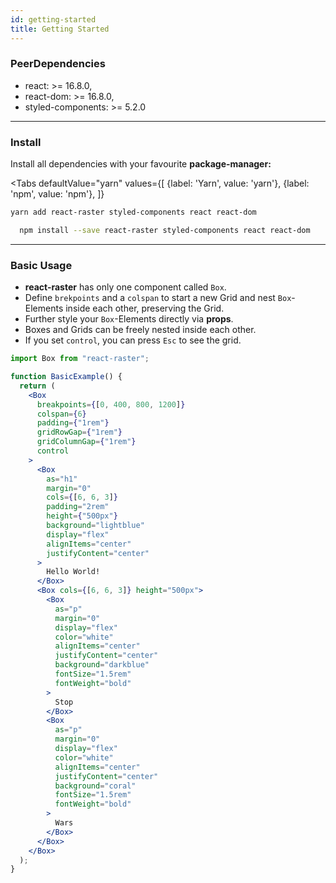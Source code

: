 ```yaml
---
id: getting-started
title: Getting Started
---
```


### PeerDependencies

- react: >= 16.8.0,
- react-dom: >= 16.8.0,
- styled-components: >= 5.2.0

---

### Install

Install all dependencies with your favourite **package-manager:**


<Tabs
  defaultValue="yarn"
  values={[
    {label: 'Yarn', value: 'yarn'},
    {label: 'npm', value: 'npm'},
  ]}
>
<TabItem value="yarn">

```bash
yarn add react-raster styled-components react react-dom
```

</TabItem>
<TabItem value="npm">

```bash
  npm install --save react-raster styled-components react react-dom
```

</TabItem>
</Tabs>

---

### Basic Usage

- **react-raster** has only one component called `Box`.
- Define `brekpoints` and a `colspan` to start a new Grid and nest `Box`-Elements inside each other, preserving the Grid.
- Further style your `Box`-Elements directly via **props**.
- Boxes and Grids can be freely nested inside each other.
- If you set `control`, you can press `Esc` to see the grid.

```js
import Box from "react-raster";
```

```jsx live
function BasicExample() {
  return (
    <Box
      breakpoints={[0, 400, 800, 1200]}
      colspan={6}
      padding={"1rem"}
      gridRowGap={"1rem"}
      gridColumnGap={"1rem"}
      control
    >
      <Box
        as="h1"
        margin="0"
        cols={[6, 6, 3]}
        padding="2rem"
        height={"500px"}
        background="lightblue"
        display="flex"
        alignItems="center"
        justifyContent="center"
      >
        Hello World!
      </Box>
      <Box cols={[6, 6, 3]} height="500px">
        <Box
          as="p"
          margin="0"
          display="flex"
          color="white"
          alignItems="center"
          justifyContent="center"
          background="darkblue"
          fontSize="1.5rem"
          fontWeight="bold"
        >
          Stop
        </Box>
        <Box
          as="p"
          margin="0"
          display="flex"
          color="white"
          alignItems="center"
          justifyContent="center"
          background="coral"
          fontSize="1.5rem"
          fontWeight="bold"
        >
          Wars
        </Box>
      </Box>
    </Box>
  );
}
```
